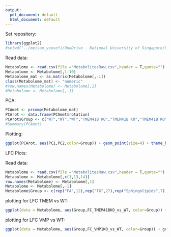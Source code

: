 ```yaml
---
output:
  pdf_document: default
  html_document: default
---
```

Set repository:
```r
library(ggplot2)
#setwd("../meisam_yousefi/OneDrive - National University of Singapore/Lab_Meisam/Results/Scripts/DENV-TMEM-VMP")
```
Read data:
```r
Metabolome <- read.csv(file ="MetabolitesRaw.csv",header = T,quote="")
Metabolome <- Metabolome[,1:10]
Metabolome_mat <- as.matrix(Metabolome[,-1])
class(Metabolome_mat) <- "numeric"
#row.names(Metabolome) <- Metabolome[,1]
#Metabolome <- Metabolome[,-1]
```
PCA:
```r
PCAmet <- prcomp(Metabolome_mat)
PCArot <- data.frame(PCAmet$rotation)
PCArot$Group <- c("WT","WT","WT","TMEM41B KO","TMEM41B KO","TMEM41B KO","VMP1 KO","VMP1 KO","VMP1 KO")
#Summary(PCAmet)
```
Plotting:
```r
ggplot(PCArot, aes(PC1,PC2,color=Group)) + geom_point(size=4) + theme_bw()
```
LFC Plots:

Read data:
```r
Metabolome <- read.csv(file ="MetabolitesRaw.csv",header = T,quote="")
Metabolome <- Metabolome[,c(1,13,14)]
row.names(Metabolome) <- Metabolome[,1]
Metabolome <- Metabolome[,-1]
Metabolome$Group <- c(rep("FA",12),rep("TG",27),rep("Sphingolipids",7),rep("Glycerophospholipids",22),rep("Diacylglycerol",6),rep("Acylcarnitine",13))
```
plotting for LFC TMEM vs WT:
```r
ggplot(data = Metabolome, aes(Group,FC_TMEM41BKO_vs_WT, color=Group)) + geom_boxplot() + geom_point() + theme_classic()
```
plotting for LFC VMP vs WT:
```r
ggplot(data = Metabolome, aes(Group,FC_VMP1KO_vs_WT, color=Group)) + geom_boxplot() + geom_point() + theme_classic()
```


